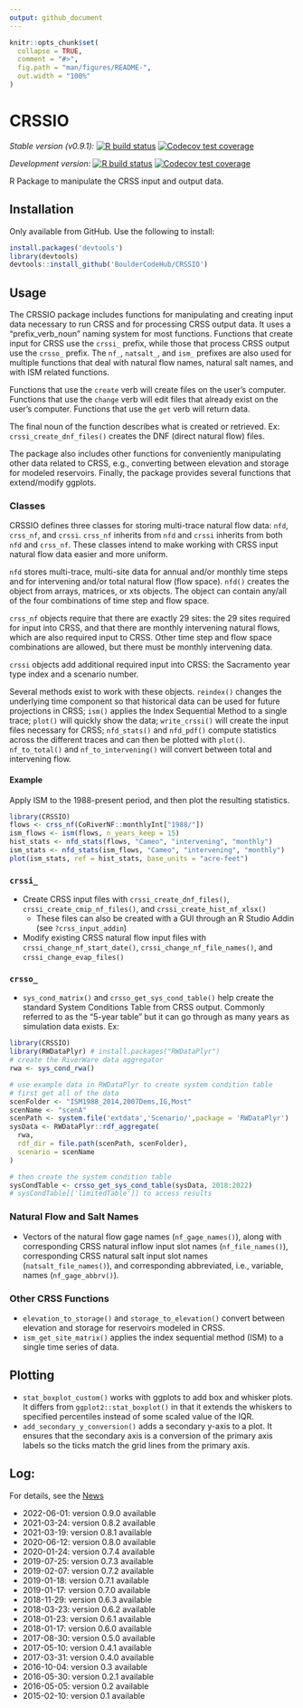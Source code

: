 ```yaml
---
output: github_document
---
```


<!-- README.md is generated from README.Rmd. Please edit that file -->

```r
knitr::opts_chunk$set(
  collapse = TRUE,
  comment = "#>",
  fig.path = "man/figures/README-",
  out.width = "100%"
)
```

# CRSSIO
<!-- badges: start -->
*Stable version (v0.9.1):* [![R build status](https://github.com/BoulderCodeHub/CRSSIO/workflows/R-CMD-check/badge.svg)](https://github.com/BoulderCodeHub/CRSSIO/actions)
[![Codecov test coverage](https://codecov.io/gh/BoulderCodeHub/CRSSIO/branch/master/graphs/badge.svg)](https://codecov.io/gh/BoulderCodeHub/CRSSIO)

*Development version:*  [![R build status](https://github.com/rabutler-usbr/CRSSIO/workflows/R-CMD-check/badge.svg)](https://github.com/rabutler-usbr/CRSSIO/actions)
[![Codecov test coverage](https://codecov.io/gh/rabutler-usbr/CRSSIO/branch/master/graph/badge.svg)](https://codecov.io/gh/rabutler-usbr/CRSSIO?branch=master)
<!-- badges: end -->

R Package to manipulate the CRSS input and output data.

## Installation

Only available from GitHub. Use the following to install:
```r
install.packages('devtools')
library(devtools)
devtools::install_github('BoulderCodeHub/CRSSIO')
```

## Usage

The CRSSIO package includes functions for manipulating and creating input data necessary to run CRSS and for processing CRSS output data. It uses a "prefix_verb_noun" naming system for most functions. Functions that create input for CRSS use the `crssi_` prefix, while those that process CRSS output use the `crsso_` prefix. The `nf_`, `natsalt_`, and `ism_` prefixes are also used for multiple functions that deal with natural flow names, natural salt names, and with ISM related functions. 

Functions that use the `create` verb will create files on the user's computer. Functions that use the `change` verb will edit files that already exist on the user's computer. Functions that use the `get` verb will return data. 

The final noun of the function describes what is created or retrieved. Ex: `crssi_create_dnf_files()` creates the DNF (direct natural flow) files. 

The package also includes other functions for conveniently manipulating other data related to CRSS, e.g., converting between elevation and storage for modeled reservoirs. Finally, the package provides several functions that extend/modify ggplots.

### Classes

CRSSIO defines three classes for storing multi-trace natural flow data: `nfd`, `crss_nf`, and `crssi`. `crss_nf` inherits from `nfd` and `crssi` inherits from both `nfd` and `crss_nf`. These classes intend to make working with CRSS input natural flow data easier and more uniform.

`nfd` stores multi-trace, multi-site data for annual and/or monthly time steps and for intervening and/or total natural flow (flow space). `nfd()` creates the object from arrays, matrices, or xts objects. The object can contain any/all of the four combinations of time step and flow space.

`crss_nf` objects require that there are exactly 29 sites: the 29 sites required for input into CRSS, and that there are monthly intervening natural flows, which are also required input to CRSS. Other time step and flow space combinations are allowed, but there must be monthly intervening data. 

`crssi` objects add additional required input into CRSS: the Sacramento year type index and a scenario number. 

Several methods exist to work with these objects. `reindex()` changes the underlying time component so that historical data can be used for future projections in CRSS; `ism()` applies the Index Sequential Method to a single trace; `plot()` will quickly show the data; `write_crssi()` will create the input files necessary for CRSS; `nfd_stats()` and `nfd_pdf()` compute statistics across the different traces and can then be plotted with `plot()`. `nf_to_total()` and `nf_to_intervening()` will convert between total and intervening flow. 

#### Example

Apply ISM to the 1988-present period, and then plot the resulting statistics. 

```r
library(CRSSIO)
flows <- crss_nf(CoRiverNF::monthlyInt["1988/"])
ism_flows <- ism(flows, n_years_keep = 15)
hist_stats <- nfd_stats(flows, "Cameo", "intervening", "monthly")
ism_stats <- nfd_stats(ism_flows, "Cameo", "intervening", "monthly")
plot(ism_stats, ref = hist_stats, base_units = "acre-feet")
```

### `crssi_`

* Create CRSS input files with `crssi_create_dnf_files()`, `crssi_create_cmip_nf_files()`, and `crssi_create_hist_nf_xlsx()` 
  * These files can also be created with a GUI through an R Studio Addin (see `?crss_input_addin`)
* Modify existing CRSS natural flow input files with `crssi_change_nf_start_date()`, `crssi_change_nf_file_names()`, and `crssi_change_evap_files()`

### `crsso_`

* `sys_cond_matrix()` and `crsso_get_sys_cond_table()` help create the standard System Conditions Table from CRSS output. Commonly referred to as the "5-year table" but it can go through as many years as simulation data exists. Ex:

```r
library(CRSSIO)
library(RWDataPlyr) # install.packages("RWDataPlyr")
# create the RiverWare data aggregator
rwa <- sys_cond_rwa()

# use example data in RWDataPlyr to create system condition table
# first get all of the data
scenFolder <- "ISM1988_2014,2007Dems,IG,Most"
scenName <- "scenA"
scenPath <- system.file('extdata','Scenario/',package = 'RWDataPlyr')
sysData <- RWDataPlyr::rdf_aggregate(
  rwa,
  rdf_dir = file.path(scenPath, scenFolder),
  scenario = scenName
)

# then create the system condition table
sysCondTable <- crsso_get_sys_cond_table(sysData, 2018:2022)
# sysCondTable[['limitedTable']] to access results
```

### Natural Flow and Salt Names

* Vectors of the natural flow gage names (`nf_gage_names()`), along with corresponding CRSS natural inflow input slot names (`nf_file_names()`), corresponding CRSS natural salt input slot names (`natsalt_file_names()`), and corresponding abbreviated, i.e., variable, names (`nf_gage_abbrv()`).

### Other CRSS Functions

* `elevation_to_storage()` and `storage_to_elevation()` convert between elevation and storage for reservoirs modeled in CRSS.
* `ism_get_site_matrix()` applies the index sequential method (ISM) to a single time series of data.

## Plotting

* `stat_boxplot_custom()` works with ggplots to add box and whisker plots. It differs from `ggplot2::stat_boxplot()` in that it extends the whiskers to specified percentiles instead of some scaled value of the IQR.
* `add_secondary_y_conversion()` adds a secondary y-axis to a plot. It ensures that the secondary axis is a conversion of the primary axis labels so the ticks match the grid lines from the primary axis. 


## Log:

For details, see the [News](NEWS.md)

* 2022-06-01: version 0.9.0 available
* 2021-03-24: version 0.8.2 available
* 2021-03-19: version 0.8.1 available
* 2020-06-12: version 0.8.0 available
* 2020-01-24: version 0.7.4 available
* 2019-07-25: version 0.7.3 available
* 2019-02-07: version 0.7.2 available
* 2019-01-18: version 0.7.1 available
* 2019-01-17: version 0.7.0 available
* 2018-11-29: version 0.6.3 available
* 2018-03-23: version 0.6.2 available
* 2018-01-23: version 0.6.1 available
* 2018-01-17: version 0.6.0 available
* 2017-08-30: version 0.5.0 available
* 2017-05-10: version 0.4.1 available
* 2017-03-31: version 0.4.0 available
* 2016-10-04: version 0.3 available
* 2016-05-30: version 0.2.1 available
* 2016-05-05: version 0.2 available
* 2015-02-10: version 0.1 available
